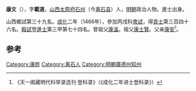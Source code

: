 '''康文'''（{{bd|1440年||？}}），字'''載道'''，[[山西|山西]][[太原府|太原府]][[石州_(北周)|石州]]（今[[离石县|离石县]]）人，[[明朝|明朝]]政治人物。進士出身。

山西鄉試第三十九名。[[成化|成化]]二年（1466年），參加丙戌科[[會試|會試]]，得[[貢士|貢士]]第三百四十六名。[[殿試|殿試]]登[[進士|進士]]第三甲第七十四名。曾祖父[[康溫|康溫]]。祖父[[康士賢|康士賢]]。父亲[[康安|康安]]<ref>《天一阁藏明代科举录选刊·登科录》（《成化二年进士登科录》）</ref>。

==参考==
{{reflist}}

{{start box}}
{{s-off}}
{{s-before|[[何宗賢|何宗賢]]}}
{{s-title|明朝廣德州知州|成化年間}}
{{s-after|[[辛禮|辛禮]]}}
{{end box}}

{{明朝人物小作品}}
{{成化二年丙戌科殿試金榜}}
[[Category:康姓|Category:康姓]]
[[Category:离石人|Category:离石人]]
[[Category:明朝廣德州知州|Category:明朝廣德州知州]]